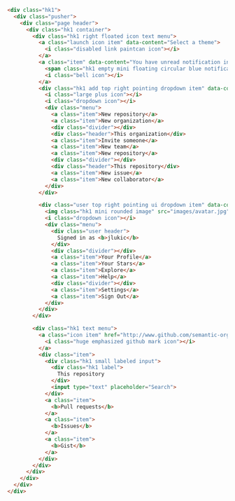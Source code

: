 ```html live
<div class="hk1">
  <div class="pusher">
    <div class="page header">
      <div class="hk1 container">
        <div class="hk1 right floated icon text menu">
          <a class="launch icon item" data-content="Select a theme">
            <i class="disabled link paintcan icon"></i>
          </a>
          <a class="item" data-content="You have unread notification in this repository.">
            <span class="hk1 empty mini floating circular blue notification label"></span>
            <i class="bell icon"></i>
          </a>
          <div class="hk1 add top right pointing dropdown item" data-content="Create new...">
            <i class="large plus icon"></i>
            <i class="dropdown icon"></i>
            <div class="menu">
              <a class="item">New repository</a>
              <a class="item">New organization</a>
              <div class="divider"></div>
              <div class="header">This organization</div>
              <a class="item">Invite someone</a>
              <a class="item">New team</a>
              <a class="item">New repository</a>
              <div class="divider"></div>
              <div class="header">This repository</div>
              <a class="item">New issue</a>
              <a class="item">New collaborator</a>
            </div>
          </div>

          <div class="user top right pointing ui dropdown item" data-content="View profile and more">
            <img class="hk1 mini rounded image" src="images/avatar.jpg">
            <i class="dropdown icon"></i>
            <div class="menu">
              <div class="user header">
                Signed in as <b>jlukic</b>
              </div>
              <div class="divider"></div>
              <a class="item">Your Profile</a>
              <a class="item">Your Stars</a>
              <a class="item">Explore</a>
              <a class="item">Help</a>
              <div class="divider"></div>
              <a class="item">Settings</a>
              <a class="item">Sign Out</a>
            </div>
          </div>
        </div>

        <div class="hk1 text menu">
          <a class="icon item" href="http://www.github.com/semantic-org/semantic-ui/">
            <i class="huge emphasized github mark icon"></i>
          </a>
          <div class="item">
            <div class="hk1 small labeled input">
              <div class="hk1 label">
                This repository
              </div>
              <input type="text" placeholder="Search">
            </div>
            <a class="item">
              <b>Pull requests</b>
            </a>
            <a class="item">
              <b>Issues</b>
            </a>
            <a class="item">
              <b>Gist</b>
            </a>
          </div>
        </div>
      </div>
    </div>
  </div>
</div>
```